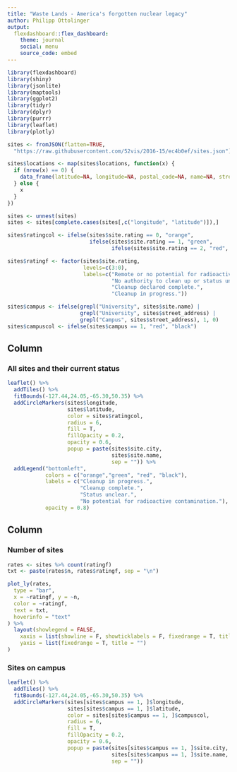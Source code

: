 ```yaml
---
title: "Waste Lands - America's forgotten nuclear legacy"
author: Philipp Ottolinger
output: 
  flexdashboard::flex_dashboard:
    theme: journal
    social: menu
    source_code: embed
---
```


```r
library(flexdashboard)
library(shiny)
library(jsonlite)
library(maptools)
library(ggplot2)
library(tidyr)
library(dplyr)
library(purrr)
library(leaflet)
library(plotly)

sites <- fromJSON(flatten=TRUE,
  "https://raw.githubusercontent.com/52vis/2016-15/ec4b0ef/sites.json")

sites$locations <- map(sites$locations, function(x) {
  if (nrow(x) == 0) {
    data_frame(latitude=NA, longitude=NA, postal_code=NA, name=NA, street_address=NA)
  } else {
    x
  }
})

sites <- unnest(sites)
sites <- sites[complete.cases(sites[,c("longitude", "latitude")]),]

sites$ratingcol <- ifelse(sites$site.rating == 0, "orange",
                          ifelse(sites$site.rating == 1, "green",
                                 ifelse(sites$site.rating == 2, "red", "black")))

sites$ratingf <- factor(sites$site.rating,
                        levels=c(3:0),
                        labels=c("Remote or no potential for radioactive contamination.",
                                 "No authority to clean up or status unclear.",
                                 "Cleanup declared complete.",
                                 "Cleanup in progress."))

sites$campus <- ifelse(grepl("University", sites$site.name) | 
                       grepl("University", sites$street_address) | 
                       grepl("Campus", sites$street_address), 1, 0)
sites$campuscol <- ifelse(sites$campus == 1, "red", "black")
```

Column {data-width=650}
-----------------------------------------------------------------------

### All sites and their current status

```r
leaflet() %>% 
  addTiles() %>% 
  fitBounds(-127.44,24.05,-65.30,50.35) %>% 
  addCircleMarkers(sites$longitude, 
                   sites$latitude, 
                   color = sites$ratingcol, 
                   radius = 6, 
                   fill = T,
                   fillOpacity = 0.2,
                   opacity = 0.6,
                   popup = paste(sites$site.city,
                                 sites$site.name, 
                                 sep = "")) %>%
  addLegend("bottomleft", 
            colors = c("orange","green", "red", "black"),
            labels = c("Cleanup in progress.",
                       "Cleanup complete.",
                       "Status unclear.",
                       "No potential for radioactive contamination."), 
            opacity = 0.8)
```

Column {data-width=350}
-----------------------------------------------------------------------

### Number of sites

```r
rates <- sites %>% count(ratingf)
txt <- paste(rates$n, rates$ratingf, sep = "\n")

plot_ly(rates,
  type = "bar",
  x = ~ratingf, y = ~n,
  color = ~ratingf,
  text = txt,
  hoverinfo = "text"
) %>%
  layout(showlegend = FALSE,
    xaxis = list(showline = F, showticklabels = F, fixedrange = T, title = ""),
    yaxis = list(fixedrange = T, title = "")
)
```

### Sites on campus

```r
leaflet() %>% 
  addTiles() %>% 
  fitBounds(-127.44,24.05,-65.30,50.35) %>% 
  addCircleMarkers(sites[sites$campus == 1, ]$longitude, 
                   sites[sites$campus == 1, ]$latitude, 
                   color = sites[sites$campus == 1, ]$campuscol, 
                   radius = 6, 
                   fill = T,
                   fillOpacity = 0.2,
                   opacity = 0.6,
                   popup = paste(sites[sites$campus == 1, ]$site.city,
                                 sites[sites$campus == 1, ]$site.name, 
                                 sep = ""))
```

